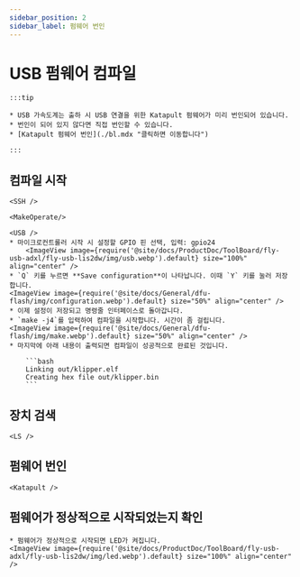 ```yaml
---
sidebar_position: 2
sidebar_label: 펌웨어 번인
---
```




# USB 펌웨어 컴파일

    :::tip

    * USB 가속도계는 출하 시 USB 연결을 위한 Katapult 펌웨어가 미리 번인되어 있습니다.
    * 번인이 되어 있지 않다면 직접 번인할 수 있습니다.
    * [Katapult 펌웨어 번인](./bl.mdx "클릭하면 이동합니다")

    :::

## 컴파일 시작

    <SSH />

    <MakeOperate/>

    <USB />
    * 마이크로컨트롤러 시작 시 설정할 GPIO 핀 선택, 입력: gpio24
        <ImageView image={require('@site/docs/ProductDoc/ToolBoard/fly-usb-adxl/fly-usb-lis2dw/img/usb.webp').default} size="100%" align="center" />
    * `Q` 키를 누르면 **Save configuration**이 나타납니다. 이때 `Y` 키를 눌러 저장합니다.
    <ImageView image={require('@site/docs/General/dfu-flash/img/configuration.webp').default} size="50%" align="center" />
    * 이제 설정이 저장되고 명령줄 인터페이스로 돌아갑니다.
    * `make -j4`를 입력하여 컴파일을 시작합니다. 시간이 좀 걸립니다.
    <ImageView image={require('@site/docs/General/dfu-flash/img/make.webp').default} size="50%" align="center" />
    * 마지막에 아래 내용이 출력되면 컴파일이 성공적으로 완료된 것입니다.

        ```bash
        Linking out/klipper.elf
        Creating hex file out/klipper.bin
        ```

## 장치 검색

    <LS />


## 펌웨어 번인


    <Katapult />


## 펌웨어가 정상적으로 시작되었는지 확인

    * 펌웨어가 정상적으로 시작되면 LED가 켜집니다.
    <ImageView image={require('@site/docs/ProductDoc/ToolBoard/fly-usb-adxl/fly-usb-lis2dw/img/led.webp').default} size="100%" align="center" />
